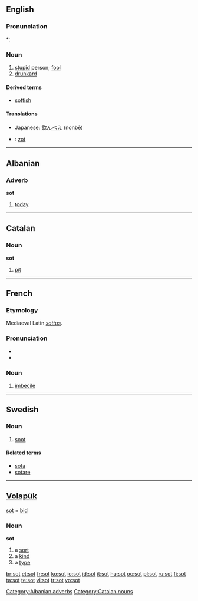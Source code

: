 {{also|söt}}
==English==

===Pronunciation===
*: {{rhymes|ɒt}}

===Noun===
{{en-noun}}

# [[stupid]] person; [[fool]]
# [[drunkard]]

====Derived terms====
*[[sottish]]

====Translations====
{{trans-top|stupid person; fool}}
{{trans-mid}}
{{trans-bottom}}

{{trans-top|drunkard}}
* Japanese: [[飲んべえ]] (nonbē)
{{trans-mid}}
{{trans-bottom}}

{{checktrans-top}}
* {{ttbc|Dutch}}: [[zot]] {{m}}
{{trans-bottom}}

----

==Albanian==

===Adverb===
'''sot'''

# [[today]]

[[Category:Albanian adverbs]]

----

==Catalan==

===Noun===
'''sot'''

# [[pit]]

[[Category:Catalan nouns]]

----

==French==

===Etymology===
Mediaeval Latin ''[[sottus]]''.

===Pronunciation===
* {{audio|Fr-sot.ogg|audio}}
* {{IPA|/so/|lang=fr}}

===Noun===
{{fr-noun|m}}

# [[imbecile]]

----

==Swedish==

===Noun===
{{infl|sv|noun}}
{{sv-noun-unc-irreg-n|2=sotet}}

# [[soot]]

====Related terms====
* [[sota]]
* [[sotare]]

----

==[[Volapük]]==
[[sot]] = [[bid]]

===Noun===
'''sot'''

# a [[sort]]
# a [[kind]]
# a [[type]]

[[br:sot]]
[[et:sot]]
[[fr:sot]]
[[ko:sot]]
[[io:sot]]
[[id:sot]]
[[it:sot]]
[[hu:sot]]
[[oc:sot]]
[[pl:sot]]
[[ru:sot]]
[[fi:sot]]
[[ta:sot]]
[[te:sot]]
[[vi:sot]]
[[tr:sot]]
[[vo:sot]]